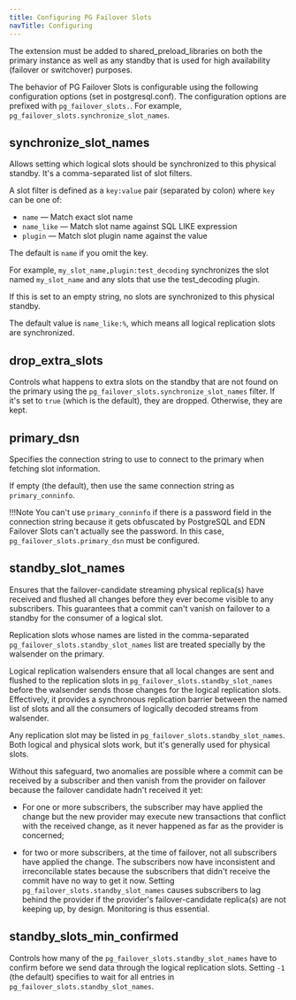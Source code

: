 ```yaml
---
title: Configuring PG Failover Slots
navTitle: Configuring
---
```


The extension  must be added to shared_preload_libraries on both the primary instance as well as any standby that is used for high availability (failover or switchover) purposes.

The behavior of PG Failover Slots is configurable using the following configuration options (set in postgresql.conf). The configuration options are prefixed with `pg_failover_slots.`. For example, `pg_failover_slots.synchronize_slot_names`.

## synchronize_slot_names
Allows setting which logical slots should be synchronized to this physical standby. It's a comma-separated list of slot filters.

A slot filter is defined as a `key:value` pair (separated by colon) where `key` can be one of:

- `name` &mdash; Match exact slot name
- `name_like` &mdash; Match slot name against SQL LIKE expression
- `plugin` &mdash; Match slot plugin name against the value

The default is `name` if you omit the key.

For example, `my_slot_name,plugin:test_decoding` synchronizes the slot named `my_slot_name` and any slots that use the test_decoding plugin.

If this is set to an empty string, no slots are synchronized to this physical standby.

The default value is `name_like:%`, which means all logical replication slots are synchronized.

## drop_extra_slots
Controls what happens to extra slots on the standby that are not found on the primary using the `pg_failover_slots.synchronize_slot_names` filter. If it's set to `true` (which is the default), they are dropped. Otherwise, they are kept.

## primary_dsn
Specifies the connection string to use to connect to the primary when fetching slot information.

If empty (the default), then use the same connection string as `primary_conninfo`.

!!!Note 
   You can't use `primary_conninfo` if there is a password field in the connection string because it gets obfuscated by PostgreSQL and EDN Failover Slots can't actually see the password. In this case, `pg_failover_slots.primary_dsn` must be configured.

## standby_slot_names
Ensures that the failover-candidate streaming physical replica(s) have received and flushed all changes before they ever become visible to any subscribers. This guarantees that a commit can't vanish on failover to a standby for the consumer of a logical slot.

Replication slots whose names are listed in the comma-separated `pg_failover_slots.standby_slot_names` list are treated specially by the walsender on the primary.

Logical replication walsenders ensure that all local changes are sent and flushed to the replication slots in `pg_failover_slots.standby_slot_names` before the walsender sends those changes for the logical replication slots. Effectively, it provides a synchronous replication barrier between the named list of slots and all the consumers of logically decoded streams from walsender.

Any replication slot may be listed in `pg_failover_slots.standby_slot_names`. Both logical and physical slots work, but it's generally used for physical slots.

Without this safeguard, two anomalies are possible where a commit can be received by a subscriber and then vanish from the provider on failover because the failover candidate hadn't received it yet:

- For one or more subscribers, the subscriber may have applied the change but the new provider may execute new transactions that conflict with the received change, as it never happened as far as the provider is concerned;

- for two or more subscribers, at the time of failover, not all subscribers have applied the change. The subscribers now have inconsistent and irreconcilable states because the subscribers that didn't receive the commit have no way to get it now.
Setting `pg_failover_slots.standby_slot_names` causes subscribers to lag behind the provider if the provider's failover-candidate replica(s) are not keeping up, by design. Monitoring is thus essential.

## standby_slots_min_confirmed
Controls how many of the `pg_failover_slots.standby_slot_names` have to confirm before we send data through the logical replication slots. Setting `-1` (the default) specifies to wait for all entries in `pg_failover_slots.standby_slot_names`.